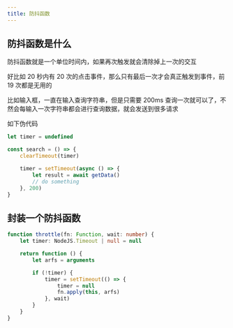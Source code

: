 ```yaml
---
title: 防抖函数
---
```



## 防抖函数是什么

防抖函数就是一个单位时间内，如果再次触发就会清除掉上一次的交互

好比如 20 秒内有 20 次的点击事件，那么只有最后一次才会真正触发到事件，前 19 次都是无用的

比如输入框，一直在输入查询字符串，但是只需要 200ms 查询一次就可以了，不然会每输入一次字符串都会进行查询数据，就会发送到很多请求

如下伪代码

```ts
let timer = undefined

const search = () => {
    clearTimeout(timer)

    timer = setTimeout(async () => {
        let result = await getData()
        // do something
    }, 200)
}
```

## 封装一个防抖函数

```ts
function throttle(fn: Function, wait: number) {
    let timer: NodeJS.Timeout | null = null

    return function () {
        let arfs = arguments

        if (!timer) {
            timer = setTimeout(() => {
                timer = null
                fn.apply(this, arfs)
            }, wait)
        }
    }
}
```
